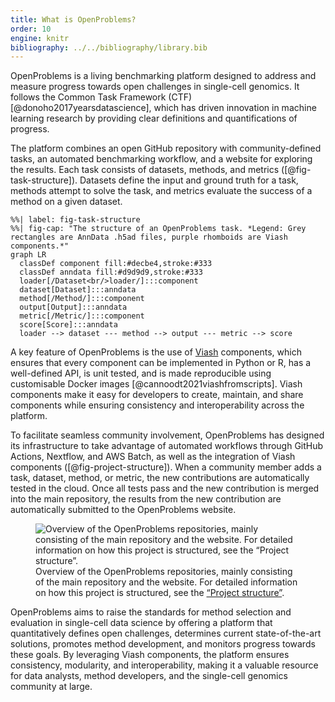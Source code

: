```yaml
---
title: What is OpenProblems?
order: 10
engine: knitr
bibliography: ../../bibliography/library.bib
---
```


OpenProblems is a living benchmarking platform designed to address and measure progress towards open challenges in single-cell genomics. It follows the Common Task Framework (CTF) [@donoho2017yearsdatascience], which has driven innovation in machine learning research by providing clear definitions and quantifications of progress. 

The platform combines an open GitHub repository with community-defined tasks, an automated benchmarking workflow, and a website for exploring the results. Each task consists of datasets, methods, and metrics ([@fig-task-structure]). Datasets define the input and ground truth for a task, methods attempt to solve the task, and metrics evaluate the success of a method on a given dataset.

```mermaid
%%| label: fig-task-structure
%%| fig-cap: "The structure of an OpenProblems task. *Legend: Grey rectangles are AnnData .h5ad files, purple rhomboids are Viash components.*"
graph LR
  classDef component fill:#decbe4,stroke:#333
  classDef anndata fill:#d9d9d9,stroke:#333
  loader[/Dataset<br/>loader/]:::component
  dataset[Dataset]:::anndata
  method[/Method/]:::component
  output[Output]:::anndata
  metric[/Metric/]:::component
  score[Score]:::anndata
  loader --> dataset --- method --> output --- metric --> score
```

A key feature of OpenProblems is the use of [Viash](https://viash.io) components, which ensures that every component can be implemented in Python or R, has a well-defined API, is unit tested, and is made reproducible using customisable Docker images [@cannoodt2021viashfromscripts]. Viash components make it easy for developers to create, maintain, and share components while ensuring consistency and interoperability across the platform.

To facilitate seamless community involvement, OpenProblems has designed its infrastructure to take advantage of automated workflows through GitHub Actions, Nextflow, and AWS Batch, as well as the integration of Viash components ([@fig-project-structure]). When a community member adds a task, dataset, method, or metric, the new contributions are automatically tested in the cloud. Once all tests pass and the new contribution is merged into the main repository, the results from the new contribution are automatically submitted to the OpenProblems website.

![Overview of the OpenProblems repositories, mainly consisting of the main repository and the website. For detailed information on how this project is structured, see the ["Project structure"](../more_information/project_structure.qmd).](../images/repositories-thin.svg){#fig-project-structure}

OpenProblems aims to raise the standards for method selection and evaluation in single-cell data science by offering a platform that quantitatively defines open challenges, determines current state-of-the-art solutions, promotes method development, and monitors progress towards these goals. By leveraging Viash components, the platform ensures consistency, modularity, and interoperability, making it a valuable resource for data analysts, method developers, and the single-cell genomics community at large.

